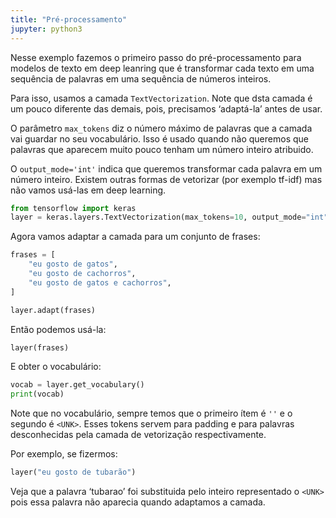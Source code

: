```yaml
---
title: "Pré-processamento"
jupyter: python3
---
```


Nesse exemplo fazemos o primeiro passo do pré-processamento para modelos de texto
em deep leanring que é transformar cada texto em uma sequência de palavras em 
uma sequência de números inteiros.

Para isso, usamos a camada `TextVectorization`. Note que dsta camada é um pouco
diferente das demais, pois, precisamos 'adaptá-la' antes de usar.

O parâmetro `max_tokens` diz o número máximo de palavras que a camada vai guardar
no seu vocabulário. Isso é usado quando não queremos que palavras que aparecem
muito pouco tenham um número inteiro atribuido.

O `output_mode='int'` indica que queremos transformar cada palavra em um número inteiro.
Existem outras formas de vetorizar (por exemplo tf-idf) mas não vamos usá-las em
deep learning.

```python
from tensorflow import keras
layer = keras.layers.TextVectorization(max_tokens=10, output_mode="int",)
```

Agora vamos adaptar a camada para um conjunto de frases:

```python
frases = [
    "eu gosto de gatos",
    "eu gosto de cachorros",
    "eu gosto de gatos e cachorros",
]

layer.adapt(frases)
```

Então podemos usá-la:

```python
layer(frases)
```

E obter o vocabulário:

```python
vocab = layer.get_vocabulary()
print(vocab)
```

Note que no vocabulário, sempre temos que o primeiro ítem é `''` e o segundo é
`<UNK>`. Esses tokens servem para padding e para palavras desconhecidas pela camada
de vetorização respectivamente.

Por exemplo, se fizermos:

```python
layer("eu gosto de tubarão")
```
Veja que a palavra 'tubarao' foi substituida pelo inteiro representado o `<UNK>` pois
essa palavra não aparecia quando adaptamos a camada.


